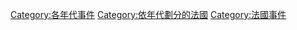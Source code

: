 [[Category:各年代事件|Category:各年代事件]]
[[Category:依年代劃分的法國|Category:依年代劃分的法國]]
[[Category:法國事件|Category:法國事件]]